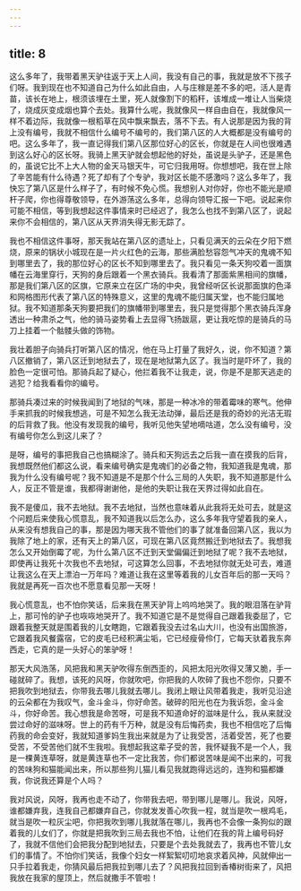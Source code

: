 ```yaml
---
---
---
```

title: 8
---




这么多年了，我带着黑天驴往返于天上人间，我没有自己的事，我就是放不下孩子们呀。我到现在也不知道自己为什么如此自由，人与庄稼是差不多的吧，活人是青苗，该长在地上，根须该埋在土里，死人就像割下的稻秆，该堆成一堆让人当柴烧了，烧成灰变成烟也算个去处。我算什么呢，我就像风一样自由自在，我就像风一样不着边际，我就像一根稻草在风中飘来飘去，落不下去。有人说那是因为我的背上没有编号，我就不相信什么编号不编号的，我们第八区的人大概都是没有编号的吧。这么多年了，我一直记得我们第八区那位好心的区长，你就是在人间也很难遇到这么好心的区长呀。我骑上黑天驴就会想起他的好处，虽说是头驴子，还是黑色的，虽说它比不上大人物的金天马银天牛，可它归我用呀。你想想吧，我在世上除了辛苦能有什么待遇？死了却有了个专驴，我对区长能不感激吗？这么多年了，我快忘了第八区是什么样子了，有时候不免心慌。我想别人对你好，你也不能光是顺杆子爬，你也得尊敬领导，在外游荡这么多年，总得向领导汇报一下吧。说起来你可能不相信，等到我想起这件事情来时已经迟了，我怎么也找不到第八区了，说起来你不会相信的，第八区从天界消失得无影无踪了。

我也不相信这件事呀，那天我站在第八区的遗址上，只看见满天的云朵在夕阳下燃烧，原来的锅状小城现在是一片火红色的云海，那些满脸愁容怨气冲天的鬼魂不知到哪里去了，我的那位好心的区长不知到哪里去了。我只看见一条天狗咬着一面旗幡在云海里穿行，天狗的身后跟着一个黑衣骑兵。我看清了那面紫黑相间的旗幡，那是我们第八区的区旗，它原来立在区广场的中央，我曾经听区长说那面旗的色泽和网格图形代表了第八区的特殊意义，这里的鬼魂不能归属天堂，也不能归属地狱。我不知道那条天狗要把我们的旗幡带到哪里去，我只是觉得那个黑衣骑兵浑身透出一种肃杀之气，他的骑马姿势看上去显得飞扬跋扈，更让我吃惊的是骑兵的马刀上挂着一个骷髅头做的饰物。

我壮着胆子向骑兵打听第八区的情况，他在马上打量了我好久，说，你不知道？第八区撤销了，第八区迁到地狱去了，现在是地狱第九区了。我当时是吓坏了，我的脸色一定很可怕。那骑兵起了疑心，他拦着我不让我走，说，你是不是那天逃走的逃犯？给我看看你的编号。

那骑兵凑过来的时候我闻到了地狱的气味，那是一种冰冷的带着霉味的寒气。他伸手来抓我的时候我想逃，可是不知怎么我无法动弹，最后还是我的奇妙的光洁无瑕的后背救了我。他没有发现我的编号，我听见他失望地嘀咕道，怎么没有编号，没有编号你怎么到这儿来了？

是呀，编号的事把我自己也搞糊涂了。骑兵和天狗远去之后我一直在摸我的后背，我想既然他们都这么说，看来编号确实是鬼魂们的必备之物，我知道我是鬼魂，那我为什么没有编号呢？我不知道是不是那个什么三局的人失职，我不知道那是什么人，反正不管是谁，我都得谢谢他，是他的失职让我在天界过得如此自在。

我不是傻瓜，我不去地狱。我不去地狱，当然也意味着从此我将无处可去，就是这个问题后来使我心慌意乱，我不知道我以后怎么办，这么多年我守望着我的亲人，从来没有想我自己的事，那是因为哪天我不管他们的事了就准备回第八区，我以为我除了地上的家，还有天上的第八区，可现在第八区竟然搬迁到地狱去了。我想我怎么又开始倒霉了呢，为什么第八区不迁到天堂偏偏迁到地狱了呢？我不去地狱，即使再让我死十次我也不去地狱，可这算怎么回事，不去地狱你就无处可去，难道让我这么在天上漂泊一万年吗？难道让我在这里等着我的儿女百年后的那一天吗？我就是再死一百次也不愿意看见那一天呀！

我心慌意乱，也不怕你笑话，后来我在黑天驴背上呜呜地哭了。我的眼泪落在驴背上，那可怜的驴子也咴咴地哭开了。我不知道它是不是觉得自己跟着我委屈了，它跟着我整天就是围着我的儿女瞎跑，它跟着我没去过名山大川，也没有出国旅游，它跟着我风餐露宿，它的皮毛已经积满尘垢，它已经瘦骨伶仃，它每天驮着我东奔西走，它真的是一头好心的笨驴呀！

那天大风浩荡，风把我和黑天驴吹得东倒西歪的，风把太阳光吹得又薄又脆，手一碰就碎了。我想，该死的风呀，你就吹吧，你把我的人吹碎了我也不怨你，只要不把我吹到地狱去，你带我去哪儿我就去哪儿。我闭上眼让风带着我走，我听见沿途的云朵都在为我叹气，金斗金斗，你好命苦。破碎的阳光也在为我诉怨，金斗金斗，你好命苦。我心想我是命苦呀，可是我不知道命好的滋味是什么，我从来就没尝过命好的滋味呀。世上的药有千万种，就是没有后悔药卖，我也不相信吃了后悔药我的命会变好，我就知道爹妈生我出来就是为了让我受苦，活着受苦，死了也要受苦，不受苦他们就不生我啦。我想起我这辈子受的苦，我怀疑我不是一个人，我是一棵黄连草呀，就是黄连草也不一定比我苦，你们都说苦味是闻不出来的，可我的苦味狗和猫能闻出来，所以那些狗儿猫儿看见我就跑得远远的，连狗和猫都嫌我，你说我还算是个人吗？

我对风说，风呀，我再也走不动了，你带我去吧，带到哪儿是哪儿。我说，风呀，谁都嫌弃我，连我自己都嫌弃自己，你就发发善心吹我一程，就当是吹一根鸡毛，就当是吹一粒灰尘吧，你把我吹到哪儿我就落在哪儿，我再也不会像一条狗似的跟着我的儿女们了，你就是把我吹到三局去我也不怕，让他们在我的背上编号码好了，我就不信他们会把我分配到地狱去，只要是个去处我就去了，我再也不管儿女们的事情了。不怕你们笑话，我像个妇女一样絮絮叨叨地哀求着风神，风就伸出一只手拉着我走，你猜风最后把我拉到哪儿去了？风把我拉回到香椿树街来了，风把我放在我家的屋顶上，然后就撒手不管啦！